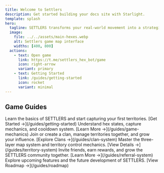 ```yaml
---
title: Welcome to Settlers
description: Get started building your docs site with Starlight.
template: splash
hero:
  tagline: SETTLERS transforms your real-world movement into a strategic territory control game. Capture hexagonal territories by visiting locations, join clans, and compete for influence on the global map - all through Telegram.
  image:
    file: ../../assets/main-hexes.webp
    alt: Settlers game map interface
    widths: [400, 800]
  actions:
    - text: Open game
      link: https://t.me/settlers_hex_bot/game
      icon: right-arrow
      variant: primary
    - text: Getting Started
      link: /guides/getting-started
      icon: rocket
      variant: minimal
---
```



## Game Guides

<CardGrid>
	<CustomCard title="Getting Started" icon="mdi:rocket-launch">
		Learn the basics of SETTLERS and start capturing your first territories.
		[Get Started →](/guides/getting-started)
	</CustomCard>
	<CustomCard title="Game Mechanics" icon="ri:gamepad-fill">
		Understand hex states, capture mechanics, and cooldown system.
		[Learn More →](/guides/game-mechanics)
	</CustomCard>
	<CustomCard title="Clan System" icon="ri:group-fill">
		Join or create a clan, manage territories together, and grow your influence.
		[Explore Clans →](/guides/clan-system)
	</CustomCard>
	<CustomCard title="Territory System" icon="mdi:map-marker-radius">
		Master the three-layer map system and territory control mechanics.
		[View Details →](/guides/territory-system)
	</CustomCard>
	<CustomCard title="Referral System" icon="mdi:account-multiple-plus">
		Invite friends, earn rewards, and grow the SETTLERS community together.
		[Learn More →](/guides/referral-system)
	</CustomCard>
	<CustomCard title="Roadmap" icon="mdi:road-variant">
		Explore upcoming features and the future development of SETTLERS.
		[View Roadmap →](/guides/roadmap)
	</CustomCard>
</CardGrid>
